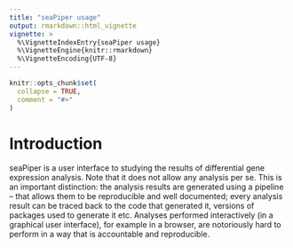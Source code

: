 ```yaml
---
title: "seaPiper usage"
output: rmarkdown::html_vignette
vignette: >
  %\VignetteIndexEntry{seaPiper usage}
  %\VignetteEngine{knitr::rmarkdown}
  %\VignetteEncoding{UTF-8}
---
```


```r
knitr::opts_chunk$set(
  collapse = TRUE,
  comment = "#>"
)
```

# Introduction

seaPiper is a user interface to studying the results of differential gene
expression analysis. Note that it does not allow any analysis per se. This
is an important distinction: the analysis results are generated using a
pipeline – that allows them to be reproducible and well documented; every
analysis result can be traced back to the code that generated it, versions
of packages used to generate it etc. Analyses performed interactively (in a
graphical user interface), for example in a browser, are notoriously hard
to perform in a way that is accountable and reproducible.



